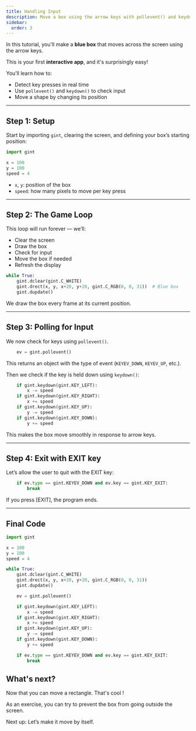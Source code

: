 ```yaml
---
title: Handling Input
description: Move a box using the arrow keys with pollevent() and keydown().
sidebar:
  order: 3
---
```



In this tutorial, you'll make a **blue box** that moves across the screen using the arrow keys.

This is your first **interactive app**, and it's surprisingly easy!

You’ll learn how to:
- Detect key presses in real time
- Use `pollevent()` and `keydown()` to check input
- Move a shape by changing its position

---

## Step 1: Setup

Start by importing `gint`, clearing the screen, and defining your box’s starting position:

```py
import gint

x = 100
y = 100
speed = 4
```

- `x`, `y`: position of the box
- `speed`: how many pixels to move per key press

---

## Step 2: The Game Loop

This loop will run forever — we’ll:
- Clear the screen
- Draw the box
- Check for input
- Move the box if needed
- Refresh the display

```py
while True:
    gint.dclear(gint.C_WHITE)
    gint.drect(x, y, x+20, y+20, gint.C_RGB(0, 0, 31))  # Blue box
    gint.dupdate()
```

We draw the box every frame at its current position.

---

## Step 3: Polling for Input

We now check for keys using `pollevent()`.

```py
    ev = gint.pollevent()
```

This returns an object with the type of event (`KEYEV_DOWN`, `KEYEV_UP`, etc.).

Then we check if the key is held down using `keydown()`:

```py
    if gint.keydown(gint.KEY_LEFT):
        x -= speed
    if gint.keydown(gint.KEY_RIGHT):
        x += speed
    if gint.keydown(gint.KEY_UP):
        y -= speed
    if gint.keydown(gint.KEY_DOWN):
        y += speed
```

This makes the box move smoothly in response to arrow keys.

---

## Step 4: Exit with EXIT key

Let’s allow the user to quit with the EXIT key:

```py
    if ev.type == gint.KEYEV_DOWN and ev.key == gint.KEY_EXIT:
        break
```

If you press [EXIT], the program ends.

---

## Final Code

```py
import gint

x = 100
y = 100
speed = 4

while True:
    gint.dclear(gint.C_WHITE)
    gint.drect(x, y, x+20, y+20, gint.C_RGB(0, 0, 31))
    gint.dupdate()

    ev = gint.pollevent()

    if gint.keydown(gint.KEY_LEFT):
        x -= speed
    if gint.keydown(gint.KEY_RIGHT):
        x += speed
    if gint.keydown(gint.KEY_UP):
        y -= speed
    if gint.keydown(gint.KEY_DOWN):
        y += speed

    if ev.type == gint.KEYEV_DOWN and ev.key == gint.KEY_EXIT:
        break
```

## What's next?

Now that you can move a rectangle. That's cool !

As an exercise, you can try to prevent the box from going outside the screen.

Next up: Let’s make it move by itself.

<LinkCard
  title="💽 Bouncing Logo"
  href="/wiki/python/examples/bounce/"
  description="Simple screen animation using drawing and input"
/>
